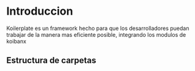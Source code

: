 
# Introduccion
 
Koilerplate es un framework hecho para que los desarrolladores puedan trabajar de la manera mas eficiente posible, integrando los modulos de koibanx 


## Estructura de carpetas

 
<FileTree>
  <FileTree.Folder name="src" defaultOpen>
    <FileTree.Folder name="config" defaultOpen>
    </FileTree.Folder>
    <FileTree.Folder name="entities" defaultOpen>
    </FileTree.Folder>
    <FileTree.Folder name="repositories" defaultOpen>
    </FileTree.Folder>
    <FileTree.Folder name="service" defaultOpen>
    </FileTree.Folder>
    <FileTree.Folder name="routes" defaultOpen>
    </FileTree.Folder>
    <FileTree.File name="app.ts" />
  </FileTree.Folder>
  <FileTree.File name=".env" />
</FileTree>
